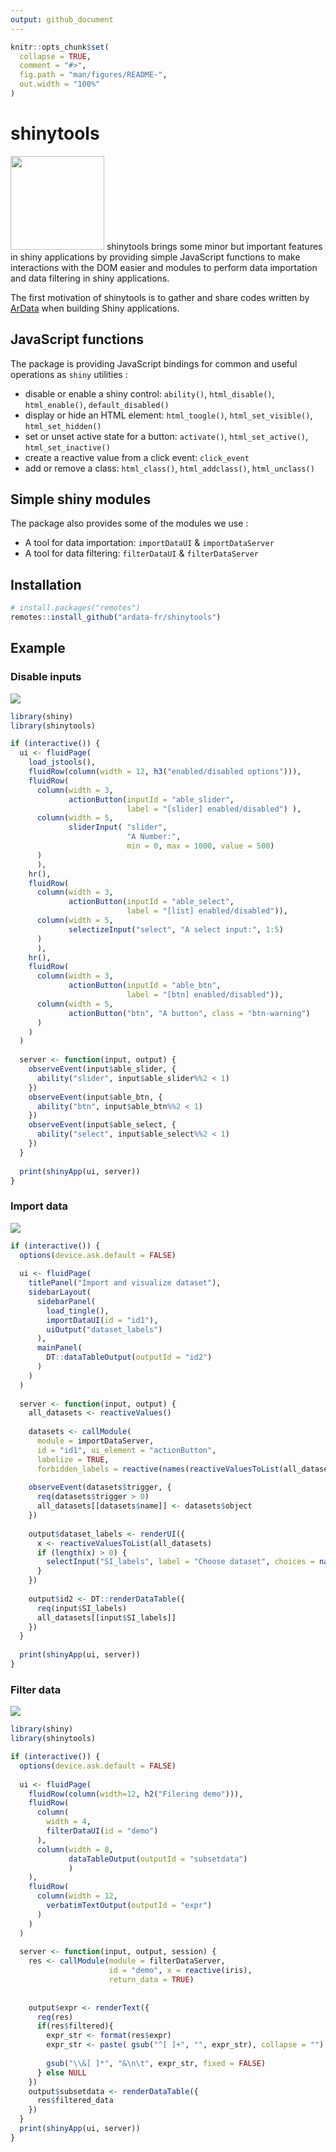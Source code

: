 ```yaml
---
output: github_document
---
```


<!-- README.md is generated from README.Rmd. Please edit that file -->

```r
knitr::opts_chunk$set(
  collapse = TRUE,
  comment = "#>",
  fig.path = "man/figures/README-",
  out.width = "100%"
)
```

# shinytools

<img src="https://www.ardata.fr/img/hexbin/shinytools.svg" style="width:150px;"/> shinytools brings some minor but important features in shiny applications by providing 
simple JavaScript functions to make interactions with the DOM easier and modules 
to perform data importation and data filtering in shiny applications.

The first motivation of shinytools is to gather and share codes written by [ArData](https://www.ardata.fr) 
when building Shiny applications. 

## JavaScript functions

The package is providing JavaScript bindings for common and useful operations as `shiny` utilities :

* disable or enable a shiny control: `ability()`, `html_disable()`, `html_enable()`, `default_disabled()`
* display or hide an HTML element: `html_toogle()`, `html_set_visible()`, `html_set_hidden()`
* set or unset active state for a button: `activate()`, `html_set_active()`, `html_set_inactive()`
* create a reactive value from a click event: `click_event`
* add or remove a class: `html_class()`, `html_addclass()`, `html_unclass()`

## Simple shiny modules

The package also provides some of the modules we use : 

* A tool for data importation: `importDataUI` & `importDataServer`
* A tool for data filtering: `filterDataUI` & `filterDataServer`

## Installation

``` r
# install.packages("remotes")
remotes::install_github("ardata-fr/shinytools")
```

## Example

### Disable inputs

![](https://www.ardata.fr/img/illustrations/shinytools_desabled.gif)

``` r
library(shiny)
library(shinytools)

if (interactive()) {
  ui <- fluidPage(
    load_jstools(),
    fluidRow(column(width = 12, h3("enabled/disabled options"))),
    fluidRow(
      column(width = 3,
             actionButton(inputId = "able_slider",
                          label = "[slider] enabled/disabled") ),
      column(width = 5,
             sliderInput( "slider",
                          "A Number:",
                          min = 0, max = 1000, value = 500)
      )
      ),
    hr(),
    fluidRow(
      column(width = 3,
             actionButton(inputId = "able_select",
                          label = "[list] enabled/disabled")),
      column(width = 5,
             selectizeInput("select", "A select input:", 1:5)
      )
      ),
    hr(),
    fluidRow(
      column(width = 3,
             actionButton(inputId = "able_btn",
                          label = "[btn] enabled/disabled")),
      column(width = 5,
             actionButton("btn", "A button", class = "btn-warning")
      )
    )
  )
  
  server <- function(input, output) {
    observeEvent(input$able_slider, {
      ability("slider", input$able_slider%%2 < 1)
    })
    observeEvent(input$able_btn, {
      ability("btn", input$able_btn%%2 < 1)
    })
    observeEvent(input$able_select, {
      ability("select", input$able_select%%2 < 1)
    })
  }
  
  print(shinyApp(ui, server))
}
```

### Import data

![](https://www.ardata.fr/img/illustrations/shinytools_import.gif)

``` r
if (interactive()) {
  options(device.ask.default = FALSE)
  
  ui <- fluidPage(
    titlePanel("Import and visualize dataset"),
    sidebarLayout(
      sidebarPanel(
        load_tingle(),
        importDataUI(id = "id1"),
        uiOutput("dataset_labels")
      ),
      mainPanel(
        DT::dataTableOutput(outputId = "id2")
      )
    )
  )
  
  server <- function(input, output) {
    all_datasets <- reactiveValues()
    
    datasets <- callModule(
      module = importDataServer,
      id = "id1", ui_element = "actionButton",
      labelize = TRUE,
      forbidden_labels = reactive(names(reactiveValuesToList(all_datasets))))
    
    observeEvent(datasets$trigger, {
      req(datasets$trigger > 0)
      all_datasets[[datasets$name]] <- datasets$object
    })
    
    output$dataset_labels <- renderUI({
      x <- reactiveValuesToList(all_datasets)
      if (length(x) > 0) {
        selectInput("SI_labels", label = "Choose dataset", choices = names(x))
      }
    })
    
    output$id2 <- DT::renderDataTable({
      req(input$SI_labels)
      all_datasets[[input$SI_labels]]
    })
  }
  
  print(shinyApp(ui, server))
}
```

### Filter data

![](https://www.ardata.fr/img/illustrations/shinytools_filterData.gif)

``` r
library(shiny)
library(shinytools)

if (interactive()) {
  options(device.ask.default = FALSE)
  
  ui <- fluidPage(
    fluidRow(column(width=12, h2("Filering demo"))),
    fluidRow(
      column(
        width = 4,
        filterDataUI(id = "demo")
      ),
      column(width = 8, 
             dataTableOutput(outputId = "subsetdata")
             )
    ),
    fluidRow(
      column(width = 12, 
        verbatimTextOutput(outputId = "expr")
      )
    )
  )
  
  server <- function(input, output, session) {
    res <- callModule(module = filterDataServer,
                      id = "demo", x = reactive(iris),
                      return_data = TRUE)
    
    
    output$expr <- renderText({
      req(res)
      if(res$filtered){
        expr_str <- format(res$expr)
        expr_str <- paste( gsub("^[ ]+", "", expr_str), collapse = "")
        
        gsub("\\&[ ]*", "&\n\t", expr_str, fixed = FALSE)
      } else NULL
    })
    output$subsetdata <- renderDataTable({
      res$filtered_data
    })
  }
  print(shinyApp(ui, server))
}
```
